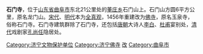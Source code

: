 {{unreferenced|time=2013-05-16T02:29:36+00:00}}
{{文物保护单位
| 级别 = 省级
| 省区市 = 山东省
| 图片 = 
| 名称 = 石门寺建筑群
| 编号 = 3-210
| 分类 = 古建筑
| 时代 = 明、[[清朝|清]]
| 所在 = [[曲阜市|曲阜市]]董庄乡石门山前
| 登录 = 1985年4月17日
}}
'''石门寺'''，位于[[山东省|山东省]][[曲阜市|曲阜市]]东北21公里处的[[董庄乡|董庄乡]]石门山上。石门山方圆6平方公里，原名龙门山。[[宋代|宋代]]、[[明代|明代]]本为[[全真观|全真观]]，1456年重建改为[[佛寺|佛寺]]，原名玉泉寺，俗称石门寺。石门寺建筑群除了石门寺，还包括[[唐朝|唐朝]]大诗人[[李白|李白]]、[[杜甫|杜甫]]宴别处，[[清代|清代]]戏剧家[[孔尚任|孔尚任]]隐居处。

[[Category:济宁文物保护单位|Category:济宁文物保护单位]]
[[Category:济宁佛寺|Category:济宁佛寺]]
[[Category:山东道观|改]]
[[Category:曲阜市|Category:曲阜市]]